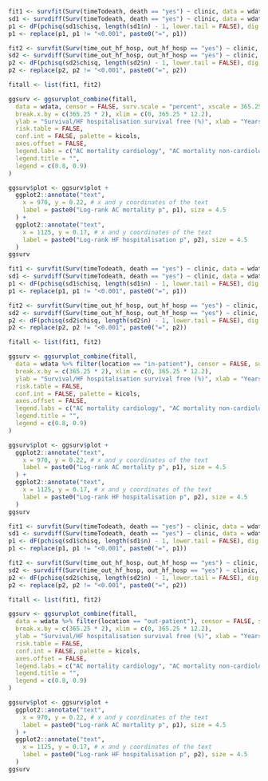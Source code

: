 ```r
fit1 <- survfit(Surv(timeTodeath, death == "yes") ~ clinic, data = wdata)
sd1 <- survdiff(Surv(timeTodeath, death == "yes") ~ clinic, data = wdata)
p1 <- dF(pchisq(sd1$chisq, length(sd1$n) - 1, lower.tail = FALSE), dig = 3, p = TRUE)
p1 <- replace(p1, p1 != "<0.001", paste0("=", p1))

fit2 <- survfit(Surv(time_out_hf_hosp, out_hf_hosp == "yes") ~ clinic, data = wdata)
sd2 <- survdiff(Surv(time_out_hf_hosp, out_hf_hosp == "yes") ~ clinic, data = wdata)
p2 <- dF(pchisq(sd2$chisq, length(sd2$n) - 1, lower.tail = FALSE), dig = 3, p = TRUE)
p2 <- replace(p2, p2 != "<0.001", paste0("=", p2))

fitall <- list(fit1, fit2)

ggsurv <- ggsurvplot_combine(fitall,
  data = wdata, censor = FALSE, surv.scale = "percent", xscale = 365.25,
  break.x.by = c(365.25 * 2), xlim = c(0, 365.25 * 12.2),
  ylab = "Survival/HF hospitalisation survival free (%)", xlab = "Years",
  risk.table = FALSE,
  conf.int = FALSE, palette = kicols,
  axes.offset = FALSE,
  legend.labs = c("AC mortality cardiology", "AC mortality non-cardiology", "HF hospitalisation cardiology", "HF hospitalisation non-cardiology"),
  legend.title = "",
  legend = c(0.8, 0.9)
)

ggsurv$plot <- ggsurv$plot +
  ggplot2::annotate("text",
    x = 970, y = 0.22, # x and y coordinates of the text
    label = paste0("Log-rank AC mortality p", p1), size = 4.5
  ) +
  ggplot2::annotate("text",
    x = 1125, y = 0.17, # x and y coordinates of the text
    label = paste0("Log-rank HF hospitalisation p", p2), size = 4.5
  )
ggsurv
```

```r

fit1 <- survfit(Surv(timeTodeath, death == "yes") ~ clinic, data = wdata %>% filter(location == "in-patient"))
sd1 <- survdiff(Surv(timeTodeath, death == "yes") ~ clinic, data = wdata %>% filter(location == "in-patient"))
p1 <- dF(pchisq(sd1$chisq, length(sd1$n) - 1, lower.tail = FALSE), dig = 3, p = TRUE)
p1 <- replace(p1, p1 != "<0.001", paste0("=", p1))

fit2 <- survfit(Surv(time_out_hf_hosp, out_hf_hosp == "yes") ~ clinic, data = wdata %>% filter(location == "in-patient"))
sd2 <- survdiff(Surv(time_out_hf_hosp, out_hf_hosp == "yes") ~ clinic, data = wdata %>% filter(location == "in-patient"))
p2 <- dF(pchisq(sd2$chisq, length(sd2$n) - 1, lower.tail = FALSE), dig = 3, p = TRUE)
p2 <- replace(p2, p2 != "<0.001", paste0("=", p2))

fitall <- list(fit1, fit2)

ggsurv <- ggsurvplot_combine(fitall,
  data = wdata %>% filter(location == "in-patient"), censor = FALSE, surv.scale = "percent", xscale = 365.25,
  break.x.by = c(365.25 * 2), xlim = c(0, 365.25 * 12.2),
  ylab = "Survival/HF hospitalisation survival free (%)", xlab = "Years",
  risk.table = FALSE,
  conf.int = FALSE, palette = kicols,
  axes.offset = FALSE,
  legend.labs = c("AC mortality cardiology", "AC mortality non-cardiology", "HF hospitalisation cardiology", "HF hospitalisation non-cardiology"),
  legend.title = "",
  legend = c(0.8, 0.9)
)

ggsurv$plot <- ggsurv$plot +
  ggplot2::annotate("text",
    x = 970, y = 0.22, # x and y coordinates of the text
    label = paste0("Log-rank AC mortality p", p1), size = 4.5
  ) +
  ggplot2::annotate("text",
    x = 1125, y = 0.17, # x and y coordinates of the text
    label = paste0("Log-rank HF hospitalisation p", p2), size = 4.5
  )
ggsurv
```

```r
fit1 <- survfit(Surv(timeTodeath, death == "yes") ~ clinic, data = wdata %>% filter(location == "out-patient"))
sd1 <- survdiff(Surv(timeTodeath, death == "yes") ~ clinic, data = wdata %>% filter(location == "out-patient"))
p1 <- dF(pchisq(sd1$chisq, length(sd1$n) - 1, lower.tail = FALSE), dig = 3, p = TRUE)
p1 <- replace(p1, p1 != "<0.001", paste0("=", p1))

fit2 <- survfit(Surv(time_out_hf_hosp, out_hf_hosp == "yes") ~ clinic, data = wdata %>% filter(location == "out-patient"))
sd2 <- survdiff(Surv(time_out_hf_hosp, out_hf_hosp == "yes") ~ clinic, data = wdata %>% filter(location == "out-patient"))
p2 <- dF(pchisq(sd2$chisq, length(sd2$n) - 1, lower.tail = FALSE), dig = 3, p = TRUE)
p2 <- replace(p2, p2 != "<0.001", paste0("=", p2))

fitall <- list(fit1, fit2)

ggsurv <- ggsurvplot_combine(fitall,
  data = wdata %>% filter(location == "out-patient"), censor = FALSE, surv.scale = "percent", xscale = 365.25,
  break.x.by = c(365.25 * 2), xlim = c(0, 365.25 * 12.2),
  ylab = "Survival/HF hospitalisation survival free (%)", xlab = "Years",
  risk.table = FALSE,
  conf.int = FALSE, palette = kicols,
  axes.offset = FALSE,
  legend.labs = c("AC mortality cardiology", "AC mortality non-cardiology", "HF hospitalisation cardiology", "HF hospitalisation non-cardiology"),
  legend.title = "",
  legend = c(0.8, 0.9)
)

ggsurv$plot <- ggsurv$plot +
  ggplot2::annotate("text",
    x = 970, y = 0.22, # x and y coordinates of the text
    label = paste0("Log-rank AC mortality p", p1), size = 4.5
  ) +
  ggplot2::annotate("text",
    x = 1125, y = 0.17, # x and y coordinates of the text
    label = paste0("Log-rank HF hospitalisation p", p2), size = 4.5
  )
ggsurv
```
